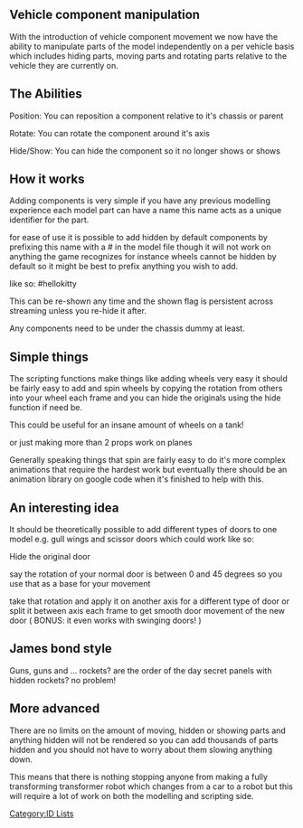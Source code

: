 == Vehicle component manipulation ==
With the introduction of vehicle component movement we now have the ability to manipulate parts of the model independently on a per vehicle basis which includes hiding parts, moving parts and rotating parts relative to the vehicle they are currently on.

== The Abilities ==
Position: You can reposition a component relative to it's chassis or parent

Rotate: You can rotate the component around it's axis

Hide/Show: You can hide the component so it no longer shows or shows

==How it works==
Adding components is very simple if you have any previous modelling experience each model part can have a name this name acts as a unique identifier for the part.

for ease of use it is possible to add hidden by default components by prefixing this name with a # in the model file though it will not work on anything the game recognizes for instance wheels cannot be hidden by default so it might be best to prefix anything you wish to add.

like so:
''#''hellokitty

This can be re-shown any time and the shown flag is persistent across streaming unless you re-hide it after.

Any components need to be under the chassis dummy at least. 

== Simple things ==
The scripting functions make things like adding wheels very easy it should be fairly easy to add and spin wheels by copying the rotation from others into your wheel each frame and you can hide the originals using the hide function if need be.

This could be useful for an insane amount of wheels on a tank!

or just making more than 2 props work on planes

Generally speaking things that spin are fairly easy to do it's more complex animations that require the hardest work but eventually there should be an animation library on google code when it's finished to help with this.

== An interesting idea ==
It should be theoretically possible to add different types of doors to one model e.g. gull wings and scissor doors which could work like so:

Hide the original door

say the rotation of your normal door is between 0 and 45 degrees so you use that as a base for your movement

take that rotation and apply it on another axis for a different type of door or split it between axis each frame to get smooth door movement of the new door ( BONUS: it even works with swinging doors! )

== James bond style ==
Guns, guns and ... rockets? are the order of the day secret panels with hidden rockets? no problem!

== More advanced ==
There are no limits on the amount of moving, hidden or showing parts and anything hidden will not be rendered so you can add thousands of parts hidden and you should not have to worry about them slowing anything down.

This means that there is nothing stopping anyone from making a fully transforming transformer robot which changes from a car to a robot but this will require a lot of work on both the modelling and scripting side.

[[/Category:ID Lists.md|Category:ID Lists]]
